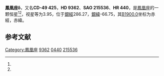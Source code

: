 {{Starbox begin
| name = 鳳凰座δ
}}
{{Starbox observe
| epoch = [[J2000.0|J2000.0]]
| constell = [[鳳凰座|鳳凰座]]<ref name=SIMBAD>{{cite web
 | url=http://simbad.u-strasbg.fr/simbad/sim-id?Ident=HR+440
 | title=Pulsating variable Star
 | publisher=Centre de Données astronomiques de Strasbourg
 | work=SIMBAD
 | accessdate=2012-07-13
 | archive-date=2019-09-17
 | archive-url=https://web.archive.org/web/20190917170715/http://simbad.u-strasbg.fr/simbad/sim-id?Ident=HR+440
 | dead-url=no
 }}</ref><ref name=DATA>{{cite web
 | url=http://vizier.u-strasbg.fr/viz-bin/VizieR-5?-out.add=.&-source=5050&-corr=PK=HR&-out.max=9999&HR=440
 | title=VizieR Detailed Page
 | accessdate=2012-07-13
 | archive-date=2019-09-16
 | archive-url=https://web.archive.org/web/20190916163458/http://vizier.u-strasbg.fr/viz-bin/VizieR-5?-out.add=.&-source=5050&-corr=PK=HR&-out.max=9999&HR=440
 | dead-url=no
 }}</ref>
| 星官 =[[:Category:天园_(星官)|天园]] （[[毕宿|毕宿]]） 
| ra = {{RA|1|31|15.1}}<ref name=SIMBAD /><ref name=DATA />
| dec = {{DEC|-49|4|22}}<ref name=SIMBAD /><ref name=DATA />
| appmag_v = 3.95<ref name=SIMBAD /><ref name=DATA />
}}
{{Starbox character
| class = K0III<ref name=SIMBAD /><ref name=DATA />
| b-v = 0.99<ref name=SIMBAD /><ref name=DATA />
| u-b = 0.7<ref name=SIMBAD /><ref name=DATA />
| r-i = 0.51<ref name=SIMBAD /><ref name=DATA />
| variable = 
}}
{{Starbox astrometry
| radial_v = 0.7
| prop_mo_ra = -7
| parallax = 0.031
| p_error = 
}}
{{Starbox catalog
| names =CD-49 425，[[SAO星表|SAO]] 215536，[[HD星表|HD]] 9362，[[HR星表|HR]] 440}}
{{Starbox reference |Simbad=HR+440}}
{{Starbox end}}

'''鳳凰座δ'''，又名'''CD-49 425'''，'''HD 9362'''、'''SAO 215536'''、'''HR 440'''，是[[鳳凰座|鳳凰座]]的一颗恒星<ref name=SIMBAD /><ref name=DATA />，视星等为3.95，位于[[銀道座標系|銀經]]286.27，[[銀道座標系|銀緯]]-66.75，其[[B1900.0|B1900.0]]坐标为赤經{{RA|1|27|5.3}}，赤緯{{DEC|-49|-66.75|32}}。

== 参考文献 ==
{{reflist}}

{{star-stub}}

{{鳳凰座恒星}}
{{星官|天园|13|6}}
[[Category:鳳凰座|Category:鳳凰座]]
[[Category:HD和HDE天體|9362]]
[[Category:HR天體|0440]]
[[Category:SAO天體|215536]]